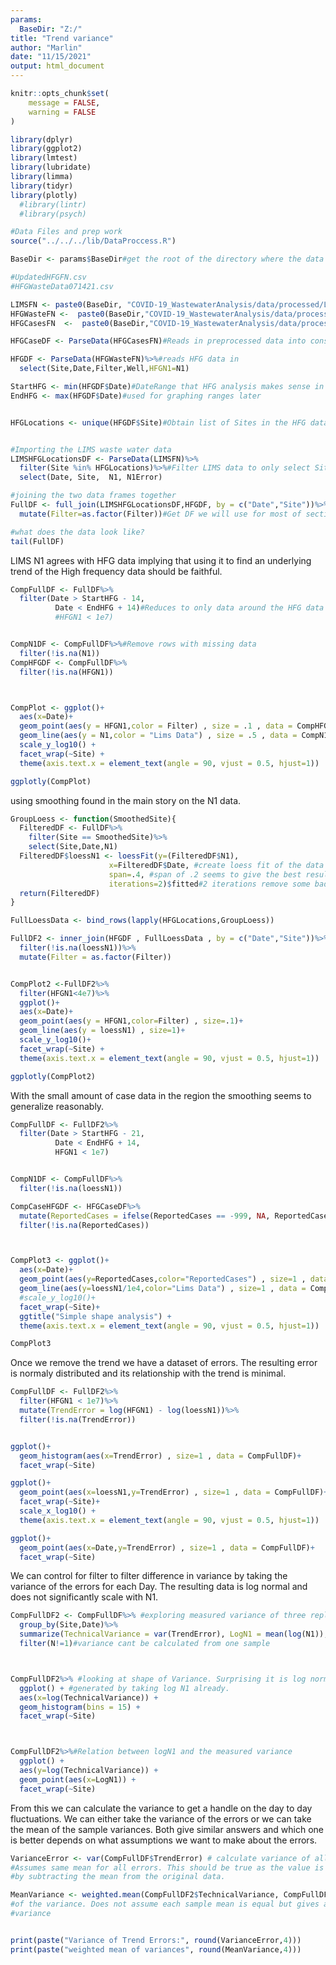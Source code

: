 ```yaml
---
params:
  BaseDir: "Z:/"
title: "Trend variance"
author: "Marlin"
date: "11/15/2021"
output: html_document
---
```


```r
knitr::opts_chunk$set(
	message = FALSE,
	warning = FALSE
)
```


```r
library(dplyr)
library(ggplot2)
library(lmtest)
library(lubridate)
library(limma)
library(tidyr)
library(plotly)
  #library(lintr)
  #library(psych)

#Data Files and prep work
source("../../../lib/DataProccess.R")
```



```r
BaseDir <- params$BaseDir#get the root of the directory where the data is stored

#UpdatedHFGFN.csv
#HFGWasteData071421.csv

LIMSFN <- paste0(BaseDir, "COVID-19_WastewaterAnalysis/data/processed/LIMSWasteData_2021-06-30_17-40.csv")
HFGWasteFN <-  paste0(BaseDir,"COVID-19_WastewaterAnalysis/data/processed/UpdatedHFGFN.csv")
HFGCasesFN  <-  paste0(BaseDir,"COVID-19_WastewaterAnalysis/data/processed/HFGCaseData_2021-05-07.csv")

HFGCaseDF <- ParseData(HFGCasesFN)#Reads in preprocessed data into consistent format

HFGDF <- ParseData(HFGWasteFN)%>%#reads HFG data in
  select(Site,Date,Filter,Well,HFGN1=N1)

StartHFG <- min(HFGDF$Date)#DateRange that HFG analysis makes sense in
EndHFG <- max(HFGDF$Date)#used for graphing ranges later


HFGLocations <- unique(HFGDF$Site)#Obtain list of Sites in the HFG dataset


#Importing the LIMS waste water data
LIMSHFGLocationsDF <- ParseData(LIMSFN)%>%
  filter(Site %in% HFGLocations)%>%#Filter LIMS data to only select Sites
  select(Date, Site,  N1, N1Error)

#joining the two data frames together
FullDF <- full_join(LIMSHFGLocationsDF,HFGDF, by = c("Date","Site"))%>%
  mutate(Filter=as.factor(Filter))#Get DF we will use for most of section

#what does the data look like? 
tail(FullDF)
```


LIMS N1 agrees with HFG data implying that using it to find an underlying trend of the High frequency data should be faithful.

```r
CompFullDF <- FullDF%>%
  filter(Date > StartHFG - 14,
          Date < EndHFG + 14)#Reduces to only data around the HFG data
          #HFGN1 < 1e7)


CompN1DF <- CompFullDF%>%#Remove rows with missing data 
  filter(!is.na(N1))
CompHFGDF <- CompFullDF%>%
  filter(!is.na(HFGN1))



CompPlot <- ggplot()+
  aes(x=Date)+
  geom_point(aes(y = HFGN1,color = Filter) , size = .1 , data = CompHFGDF) +
  geom_line(aes(y = N1,color = "Lims Data") , size = .5 , data = CompN1DF) +
  scale_y_log10() +
  facet_wrap(~Site) +
  theme(axis.text.x = element_text(angle = 90, vjust = 0.5, hjust=1))

ggplotly(CompPlot)
```

using smoothing found in the main story on the N1 data.

```r
GroupLoess <- function(SmoothedSite){
  FilteredDF <- FullDF%>%
    filter(Site == SmoothedSite)%>%
    select(Site,Date,N1)
  FilteredDF$loessN1 <- loessFit(y=(FilteredDF$N1), 
                      x=FilteredDF$Date, #create loess fit of the data
                      span=.4, #span of .2 seems to give the best result, not rigorously chosen
                      iterations=2)$fitted#2 iterations remove some bad patterns
  return(FilteredDF)
}

FullLoessData <- bind_rows(lapply(HFGLocations,GroupLoess))

FullDF2 <- inner_join(HFGDF , FullLoessData , by = c("Date","Site"))%>%
  filter(!is.na(loessN1))%>%
  mutate(Filter = as.factor(Filter))


CompPlot2 <-FullDF2%>%
  filter(HFGN1<4e7)%>%
  ggplot()+
  aes(x=Date)+
  geom_point(aes(y = HFGN1,color=Filter) , size=.1)+
  geom_line(aes(y = loessN1) , size=1)+
  scale_y_log10()+
  facet_wrap(~Site) + 
  theme(axis.text.x = element_text(angle = 90, vjust = 0.5, hjust=1))

ggplotly(CompPlot2)

```





With the small amount of case data in the region the smoothing seems to generalize reasonably.

```r
CompFullDF <- FullDF2%>%
  filter(Date > StartHFG - 21,
          Date < EndHFG + 14,
          HFGN1 < 1e7)


CompN1DF <- CompFullDF%>%
  filter(!is.na(loessN1))

CompCaseHFGDF <- HFGCaseDF%>%
  mutate(ReportedCases = ifelse(ReportedCases == -999, NA, ReportedCases))%>%
  filter(!is.na(ReportedCases))



CompPlot3 <- ggplot()+
  aes(x=Date)+
  geom_point(aes(y=ReportedCases,color="ReportedCases") , size=1 , data = CompCaseHFGDF)+
  geom_line(aes(y=loessN1/1e4,color="Lims Data") , size=1 , data = CompN1DF)+
  #scale_y_log10()+
  facet_wrap(~Site)+
  ggtitle("Simple shape analysis") +
  theme(axis.text.x = element_text(angle = 90, vjust = 0.5, hjust=1))

CompPlot3
```

Once we remove the trend we have a dataset of errors. The resulting error is normaly distributed and its relationship with the trend is minimal.

```r

CompFullDF <- FullDF2%>%
  filter(HFGN1 < 1e7)%>%
  mutate(TrendError = log(HFGN1) - log(loessN1))%>%
  filter(!is.na(TrendError))


ggplot()+
  geom_histogram(aes(x=TrendError) , size=1 , data = CompFullDF)+
  facet_wrap(~Site)

ggplot()+
  geom_point(aes(x=loessN1,y=TrendError) , size=1 , data = CompFullDF)+
  facet_wrap(~Site)+
  scale_x_log10() +
  theme(axis.text.x = element_text(angle = 90, vjust = 0.5, hjust=1))

ggplot()+
  geom_point(aes(x=Date,y=TrendError) , size=1 , data = CompFullDF)+
  facet_wrap(~Site)
```

We can control for filter to filter difference in variance by taking the variance of the errors for each Day. The resulting data is log normal and does not significantly scale with N1.

```r

CompFullDF2 <- CompFullDF%>% #exploring measured variance of three replicates
  group_by(Site,Date)%>%
  summarize(TechnicalVariance = var(TrendError), LogN1 = mean(log(N1)),N=n())%>%
  filter(N!=1)#variance cant be calculated from one sample



CompFullDF2%>% #looking at shape of Variance. Surprising it is log normal as it was
  ggplot() + #generated by taking log N1 already.
  aes(x=log(TechnicalVariance)) +
  geom_histogram(bins = 15) +
  facet_wrap(~Site)



CompFullDF2%>%#Relation between logN1 and the measured variance
  ggplot() + 
  aes(y=log(TechnicalVariance)) + 
  geom_point(aes(x=LogN1)) +
  facet_wrap(~Site)

```

From this we can calculate the variance to get a handle on the day to day fluctuations. We can either take the variance of the errors or we can take the mean of the sample variances. Both give similar answers and which one is better depends on what assumptions we want to make about the errors.

```r

VarianceError <- var(CompFullDF$TrendError) # calculate variance of all the errors.
#Assumes same mean for all errors. This should be true as the value is generated
#by subtracting the mean from the original data.

MeanVariance <- weighted.mean(CompFullDF2$TechnicalVariance, CompFullDF2$N) #Weighted Mean
#of the variance. Does not assume each sample mean is equal but gives a larger
#variance


print(paste("Variance of Trend Errors:", round(VarianceError,4)))
print(paste("weighted mean of variances", round(MeanVariance,4)))
```










